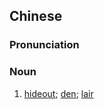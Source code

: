 {{also|窝点}}
==Chinese==
{{zh-forms|s=窝点}}

===Pronunciation===
{{zh-pron
|m=wōdiǎn
|c=wo1 dim2
|cat=n
}}

===Noun===
{{zh-noun}}

# [[hideout]]; [[den]]; [[lair]] {{gloss|where illegal activities take place}}